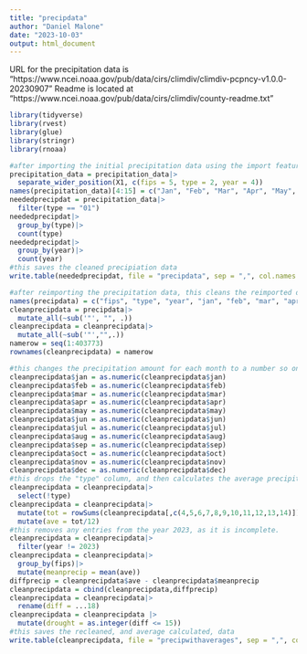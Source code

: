 ```yaml
---
title: "precipdata"
author: "Daniel Malone"
date: "2023-10-03"
output: html_document
---
```

URL for the precipitation data is "https://www.ncei.noaa.gov/pub/data/cirs/climdiv/climdiv-pcpncy-v1.0.0-20230907"
Readme is located at "https://www.ncei.noaa.gov/pub/data/cirs/climdiv/county-readme.txt"
```r
library(tidyverse)
library(rvest)
library(glue)
library(stringr)
library(rnoaa)
```

```r
#after importing the initial precipitation data using the import feature and saving it as precipitation_data, this chunk will clean the data and make it usable.
precipitation_data = precipitation_data|>
  separate_wider_position(X1, c(fips = 5, type = 2, year = 4))
names(precipitation_data)[4:15] = c("Jan", "Feb", "Mar", "Apr", "May", "Jun", "Jul", "Aug", "Sep", "Oct", "Nov", "Dec")
neededprecipdat = precipitation_data|>
  filter(type == "01")
neededprecipdat|>
  group_by(type)|>
  count(type)
neededprecipdat|>
  group_by(year)|>
  count(year)
#this saves the cleaned precipiation data
write.table(neededprecipdat, file = "precipdata", sep = ",", col.names = TRUE)
```

```r
#after reimporting the precipitation data, this cleans the reimported data set and makes it usable
names(precipdata) = c("fips", "type", "year", "jan", "feb", "mar", "apr", "may", "jun", "jul", "aug", "sep", "oct", "nov", "dec")
cleanprecipdata = precipdata|>
  mutate_all(~sub('"', "", .))
cleanprecipdata = cleanprecipdata|>
  mutate_all(~sub('"',"",.))
namerow = seq(1:403773)
rownames(cleanprecipdata) = namerow

#this changes the precipitation amount for each month to a number so one can do math on them
cleanprecipdata$jan = as.numeric(cleanprecipdata$jan)
cleanprecipdata$feb = as.numeric(cleanprecipdata$feb)
cleanprecipdata$mar = as.numeric(cleanprecipdata$mar)
cleanprecipdata$apr = as.numeric(cleanprecipdata$apr)
cleanprecipdata$may = as.numeric(cleanprecipdata$may)
cleanprecipdata$jun = as.numeric(cleanprecipdata$jun)
cleanprecipdata$jul = as.numeric(cleanprecipdata$jul)
cleanprecipdata$aug = as.numeric(cleanprecipdata$aug)
cleanprecipdata$sep = as.numeric(cleanprecipdata$sep)
cleanprecipdata$oct = as.numeric(cleanprecipdata$oct)
cleanprecipdata$nov = as.numeric(cleanprecipdata$nov)
cleanprecipdata$dec = as.numeric(cleanprecipdata$dec)
#this drops the "type" column, and then calculates the average precipitation for each row
cleanprecipdata = cleanprecipdata|>
  select(!type)
cleanprecipdata = cleanprecipdata|>
  mutate(tot = rowSums(cleanprecipdata[,c(4,5,6,7,8,9,10,11,12,13,14)]))|>
  mutate(ave = tot/12)
#this removes any entries from the year 2023, as it is incomplete.
cleanprecipdata = cleanprecipdata|>
  filter(year != 2023)
cleanprecipdata = cleanprecipdata|>
  group_by(fips)|>
  mutate(meanprecip = mean(ave))
diffprecip = cleanprecipdata$ave - cleanprecipdata$meanprecip
cleanprecipdata = cbind(cleanprecipdata,diffprecip)
cleanprecipdata = cleanprecipdata|>
  rename(diff = ...18)
cleanprecipdata = cleanprecipdata |>
  mutate(drought = as.integer(diff <= 15))
#this saves the recleaned, and average calculated, data
write.table(cleanprecipdata, file = "precipwithaverages", sep = ",", col.names = TRUE)
```

